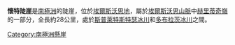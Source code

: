 '''懷特陡崖'''是[[南極洲|南極洲]]的陡崖，位於[[埃爾斯沃思地|埃爾斯沃思地]]，屬於[[埃爾斯沃思山脈|埃爾斯沃思山脈]]中[[赫里蒂奇嶺|赫里蒂奇嶺]]的一部分，全長約28公里，處於[[斯普萊特斯特瑟冰川|斯普萊特斯特瑟冰川]]和[[多布拉茨冰川|多布拉茨冰川]]之間。

{{coord|79|29|S|85|37|W|display=title}}

{{DEFAULTSORT:White Escarpment}}
[[Category:南極洲懸崖|Category:南極洲懸崖]]


{{EllsworthLand-geo-stub}}